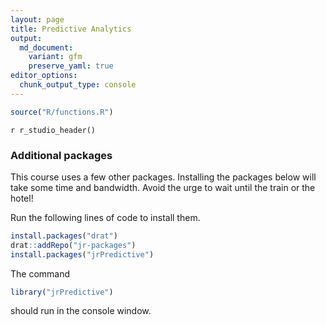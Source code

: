 ```yaml
---
layout: page
title: Predictive Analytics
output:
  md_document:
    variant: gfm
    preserve_yaml: true
editor_options: 
  chunk_output_type: console
---
```

```r
source("R/functions.R")
```

`r r_studio_header()`

### Additional packages

This course uses a few other packages. Installing the packages below will take
some time and bandwidth. Avoid the urge to wait until the train or the hotel!

Run the following lines of code to install them.

```r
install.packages("drat")
drat::addRepo("jr-packages")
install.packages("jrPredictive")
```

The command

```r
library("jrPredictive")
```
should run in the console window.
